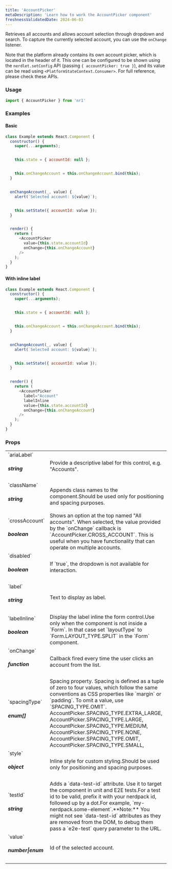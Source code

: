 ```yaml
---
title: 'AccountPicker'
metaDescription: 'Learn how to work the AccountPicker component'
freshnessValidatedDate: 2024-06-03
---
```


Retrieves all accounts and allows account selection through dropdown and search. To capture the currently selected account, you can use the `onChange` listener.

Note that the platform already contains its own account picker, which is located in the header of it. This one can be configured to be shown using the `nerdlet.setConfig` API (passing `{ accountPicker: true }`), and its value can be read using `<PlatformStateContext.Consumer>`. For full reference, please check these APIs.

### Usage

```js
import { AccountPicker } from 'nr1'
```

### Examples

#### Basic

```js
class Example extends React.Component {
  constructor() {
    super(...arguments);


    this.state = { accountId: null };


    this.onChangeAccount = this.onChangeAccount.bind(this);
  }


  onChangeAccount(_, value) {
    alert(`Selected account: ${value}`);


    this.setState({ accountId: value });
  }


  render() {
    return (
      <AccountPicker
        value={this.state.accountId}
        onChange={this.onChangeAccount}
      />
    );
  }
}
```



#### With inline label

```js
class Example extends React.Component {
  constructor() {
    super(...arguments);


    this.state = { accountId: null };


    this.onChangeAccount = this.onChangeAccount.bind(this);
  }


  onChangeAccount(_, value) {
    alert(`Selected account: ${value}`);


    this.setState({ accountId: value });
  }


  render() {
    return (
      <AccountPicker
        label="Account"
        labelInline
        value={this.state.accountId}
        onChange={this.onChangeAccount}
      />
    );
  }
}
```



### Props

<table>
    <tbody>
        <tr>
            <td>`ariaLabel` <h5>string</h5></td>
            <td>Provide a descriptive label for this control, e.g. "Accounts".</td>
        </tr>
        <tr>
            <td>`className` <h5>string</h5></td>
            <td>Appends class names to the component.Should be used only for positioning and spacing purposes.</td>
        </tr>
        <tr>
            <td>`crossAccount` <h5>boolean</h5></td>
            <td>Shows an option at the top named "All accounts". When selected, the value provided by the `onChange` callback is `AccountPicker.CROSS_ACCOUNT`. This is useful when you have functionality that can operate on multiple accounts.</td>
        </tr>
        <tr>
            <td>`disabled` <h5>boolean</h5></td>
            <td>If `true`, the dropdown is not available for interaction.</td>
        </tr>
        <tr>
            <td>`label` <h5>string</h5></td>
            <td>Text to display as label.</td>
        </tr>
        <tr>
            <td>`labelInline` <h5>boolean</h5></td>
            <td>Display the label inline the form control.Use only when the component is not inside a `Form`. In that case set `layoutType` to `Form.LAYOUT_TYPE.SPLIT` in the `Form` component.</td>
        </tr>
        <tr>
            <td>`onChange` <h5>function</h5></td>
            <td>Callback fired every time the user clicks an account from the list.
            <FunctionDefinition returnValue={[]} arguments={[{"name":"event","type":"React.MouseEvent","description":""},{"name":"value","type":"number","description":"Id of the account selected."}]} />
            </td>
        </tr>
        <tr>
            <td>`spacingType` <h5>enum[]</h5></td>
            <td>Spacing property. Spacing is defined as a tuple of zero to four values, which follow the same conventions as CSS properties like `margin` or `padding`. To omit a value, use `SPACING_TYPE.OMIT`.
            <OptionReference array>
              AccountPicker.SPACING_TYPE.EXTRA_LARGE,
              AccountPicker.SPACING_TYPE.LARGE,
              AccountPicker.SPACING_TYPE.MEDIUM,
              AccountPicker.SPACING_TYPE.NONE,
              AccountPicker.SPACING_TYPE.OMIT,
              AccountPicker.SPACING_TYPE.SMALL,
            </OptionReference>
            </td>
        </tr>
        <tr>
            <td>`style` <h5>object</h5></td>
            <td>Inline style for custom styling.Should be used only for positioning and spacing purposes.</td>
        </tr>
        <tr>
            <td>`testId` <h5>string</h5></td>
            <td>Adds a `data-test-id` attribute. Use it to target the component in unit and E2E tests.For a test id to be valid, prefix it with your nerdpack id, followed up by a dot.For example, `my-nerdpack.some-element`.**Note:** You might not see `data-test-id` attributes as they are removed from the DOM, to debug them pass a `e2e-test` query parameter to the URL.</td>
        </tr>
        <tr>
            <td>`value` <h5>number|enum</h5></td>
            <td>Id of the selected account.</td>
        </tr>
    </tbody>
</table>